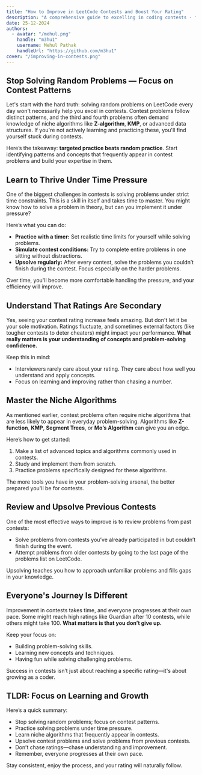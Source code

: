 ```yaml
---
title: "How to Improve in LeetCode Contests and Boost Your Rating"
description: "A comprehensive guide to excelling in coding contests - focusing on understanding, strategy, and growth rather than just chasing a rating."
date: 25-12-2024
authors:
  - avatar: "/mehul.png"
    handle: "m3hu1"
    username: Mehul Pathak
    handleUrl: "https://github.com/m3hu1"
cover: "/improving-in-contests.png"
---
```


## Stop Solving Random Problems — Focus on Contest Patterns

Let's start with the hard truth: solving random problems on LeetCode every day won't necessarily help you excel in contests. Contest problems follow distinct patterns, and the third and fourth problems often demand knowledge of niche algorithms like **Z-algorithm**, **KMP**, or advanced data structures. If you're not actively learning and practicing these, you'll find yourself stuck during contests.

Here’s the takeaway: **targeted practice beats random practice**. Start identifying patterns and concepts that frequently appear in contest problems and build your expertise in them.

## Learn to Thrive Under Time Pressure

One of the biggest challenges in contests is solving problems under strict time constraints. This is a skill in itself and takes time to master. You might know how to solve a problem in theory, but can you implement it under pressure?

Here’s what you can do:
- **Practice with a timer:** Set realistic time limits for yourself while solving problems.
- **Simulate contest conditions:** Try to complete entire problems in one sitting without distractions.
- **Upsolve regularly:** After every contest, solve the problems you couldn’t finish during the contest. Focus especially on the harder problems.

Over time, you'll become more comfortable handling the pressure, and your efficiency will improve.

## Understand That Ratings Are Secondary

Yes, seeing your contest rating increase feels amazing. But don't let it be your sole motivation. Ratings fluctuate, and sometimes external factors (like tougher contests to deter cheaters) might impact your performance. **What really matters is your understanding of concepts and problem-solving confidence.**

Keep this in mind:
- Interviewers rarely care about your rating. They care about how well you understand and apply concepts.
- Focus on learning and improving rather than chasing a number.

## Master the Niche Algorithms

As mentioned earlier, contest problems often require niche algorithms that are less likely to appear in everyday problem-solving. Algorithms like **Z-function**, **KMP**, **Segment Trees**, or **Mo’s Algorithm** can give you an edge.

Here’s how to get started:
1. Make a list of advanced topics and algorithms commonly used in contests.
2. Study and implement them from scratch.
3. Practice problems specifically designed for these algorithms.

The more tools you have in your problem-solving arsenal, the better prepared you'll be for contests.

## Review and Upsolve Previous Contests

One of the most effective ways to improve is to review problems from past contests:
- Solve problems from contests you’ve already participated in but couldn’t finish during the event.
- Attempt problems from older contests by going to the last page of the problems list on LeetCode.

Upsolving teaches you how to approach unfamiliar problems and fills gaps in your knowledge.

## Everyone's Journey Is Different

Improvement in contests takes time, and everyone progresses at their own pace. Some might reach high ratings like Guardian after 10 contests, while others might take 100. **What matters is that you don’t give up.**

Keep your focus on:
- Building problem-solving skills.
- Learning new concepts and techniques.
- Having fun while solving challenging problems.

Success in contests isn’t just about reaching a specific rating—it's about growing as a coder.

## TLDR: Focus on Learning and Growth

Here’s a quick summary:
- Stop solving random problems; focus on contest patterns.
- Practice solving problems under time pressure.
- Learn niche algorithms that frequently appear in contests.
- Upsolve contest problems and solve problems from previous contests.
- Don’t chase ratings—chase understanding and improvement.
- Remember, everyone progresses at their own pace.

Stay consistent, enjoy the process, and your rating will naturally follow.
